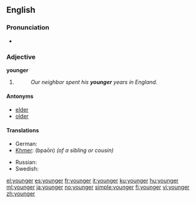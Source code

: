 ==English==

===Pronunciation===
* {{audio|en-us-younger.ogg|Audio (US)}}

===Adjective===
'''younger'''

# {{comparative of|[[young]]}}
#: ''Our neighbor spent his '''younger''' years in England.''

====Antonyms====
* [[elder]]
* [[older]]

====Translations====
{{trans-top|in an earlier period of life}}
* German: {{t-|de|jünger}}
* [[Khmer]]: {{Khmr|[[ប្អន]]}} (bpaōn) ''(of a sibling or cousin)''
{{trans-mid}}
* Russian: {{t+|ru|младший|tr=mládšij}}
* Swedish: {{t+|sv|yngre}}
{{trans-bottom}}

[[el:younger]]
[[es:younger]]
[[fr:younger]]
[[it:younger]]
[[ku:younger]]
[[hu:younger]]
[[ml:younger]]
[[ja:younger]]
[[no:younger]]
[[simple:younger]]
[[fi:younger]]
[[vi:younger]]
[[zh:younger]]